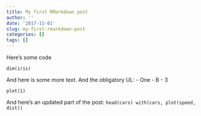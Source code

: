```yaml
---
title: My first RMarkdown post
author: ''
date: '2017-11-01'
slug: my-first-rmarkdown-post
categories: []
tags: []
---
```


Here’s some code

```
dim(iris)
```

And here is some more text. And the obligatory UL:
- One
- B
- 3
 
 ```
 plot(1)
 ```
 
 And here's an updated part of the post:
 ```
head(cars)
with(cars, plot(speed, dist))
```